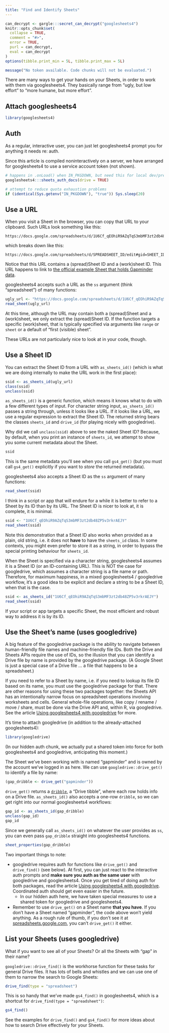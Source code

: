 ```yaml
---
title: "Find and Identify Sheets"
---
```


```r
can_decrypt <- gargle:::secret_can_decrypt("googlesheets4")
knitr::opts_chunk$set(
  collapse = TRUE,
  comment = "#>",
  error = TRUE,
  purl = can_decrypt,
  eval = can_decrypt
)
options(tibble.print_min = 5L, tibble.print_max = 5L)
```

```r
message("No token available. Code chunks will not be evaluated.")
```

There are many ways to get your hands on your Sheets, in order to work with them via googlesheets4. They basically range from "ugly, but low effort" to "more humane, but more effort".

## Attach googlesheets4

```r
library(googlesheets4)
```

## Auth

As a regular, interactive user, you can just let googlesheets4 prompt you for anything it needs re: auth.

Since this article is compiled noninteractively on a server, we have arranged for googlesheets4 to use a service account token (not shown).


```r
# happens in .onLoad() when IN_PKGDOWN, but need this for local dev/preview
googlesheets4:::sheets_auth_docs(drive = TRUE) 

# attempt to reduce quota exhaustion problems
if (identical(Sys.getenv("IN_PKGDOWN"), "true")) Sys.sleep(20)
```

## Use a URL

When you visit a Sheet in the browser, you can copy that URL to your clipboard. Such URLs look something like this:

```
https://docs.google.com/spreadsheets/d/1U6Cf_qEOhiR9AZqTqS3mbMF3zt2db48ZP5v3rkrAEJY/edit#gid=780868077
```

which breaks down like this:

```
https://docs.google.com/spreadsheets/d/SPREADSHEET_ID/edit#gid=SHEET_ID
```

Notice that this URL contains a (spread)Sheet ID and a (work)sheet ID. This URL happens to link to [the official example Sheet that holds Gapminder data](https://docs.google.com/spreadsheets/d/1U6Cf_qEOhiR9AZqTqS3mbMF3zt2db48ZP5v3rkrAEJY/edit#gid=780868077).

googlesheets4 accepts such a URL as the `ss` argument (think "spreadsheet") of many functions:

```r
ugly_url <- "https://docs.google.com/spreadsheets/d/1U6Cf_qEOhiR9AZqTqS3mbMF3zt2db48ZP5v3rkrAEJY/edit#gid=780868077"
read_sheet(ugly_url)
```

At this time, although the URL may contain both a (spread)Sheet and a (work)sheet, we only extract the (spread)Sheet ID. If the function targets a specific (work)sheet, that is typically specified via arguments like `range` or `sheet` or a default of "first (visible) sheet".

These URLs are not particularly nice to look at in your code, though.

## Use a Sheet ID

You can extract the Sheet ID from a URL with `as_sheets_id()` (which is what we are doing internally to make the URL work in the first place):

```r
ssid <- as_sheets_id(ugly_url)
class(ssid)
unclass(ssid)
```

`as_sheets_id()` is a generic function, which means it knows what to do with a few different types of input. For character string input, `as_sheets_id()` passes a string through, unless it looks like a URL. If it looks like a URL, we use a regular expression to extract the Sheet ID. The returned string bears the classes `sheets_id` and `drive_id` (for playing nicely with googledrive).

Why did we call `unclass(ssid)` above to see the naked Sheet ID? Because, by default, when you print an instance of `sheets_id`, we attempt to show you some current metadata about the Sheet.

```r
ssid
```

This is the same metadata you'll see when you call `gs4_get()` (but you must call `gs4_get()` explicitly if you want to *store* the returned metadata).

googlesheets4 also accepts a Sheet ID as the `ss` argument of many functions:

```r
read_sheet(ssid)
```

I think in a script or app that will endure for a while it is better to refer to a Sheet by its ID than by its URL. The Sheet ID is nicer to look at, it is complete, it is minimal.

```r
ssid <- "1U6Cf_qEOhiR9AZqTqS3mbMF3zt2db48ZP5v3rkrAEJY"
read_sheet(ssid)
```

Note this demonstration that a Sheet ID also works when provided as a plain, old string, i.e. it does not **have** to have the `sheets_id` class. In some contexts, you might even prefer to store it as a string, in order to bypass the special printing behaviour for `sheets_id`.

When the Sheet is specified via a character string, googlesheets4 assumes it is a Sheet ID (or an ID-containing URL). This is NOT the case for googledrive, which assumes a character string is a file name or path. Therefore, for maximum happiness, in a mixed googlesheets4 / googledrive workflow, it's a good idea to be explicit and declare a string to be a Sheet ID, when that is the case.

```r
ssid <- as_sheets_id("1U6Cf_qEOhiR9AZqTqS3mbMF3zt2db48ZP5v3rkrAEJY")
read_sheet(ssid)
```

If your script or app targets a specific Sheet, the most efficient and robust way to address it is by its ID.

## Use the Sheet's name (uses googledrive)

A big feature of the googledrive package is the ability to navigate between human-friendly file names and machine-friendly file IDs. Both the Drive and Sheets APIs require the use of IDs, so the illusion that you can identify a Drive file by name is provided by the googledrive package. (A Google Sheet is just a special case of a Drive file ... a file that happens to be a spreadsheet.)

If you need to refer to a Sheet by name, i.e. if you need to lookup its file ID based on its name, you must use the googledrive package for that. There are other reasons for using these two packages together: the Sheets API has an intentionally narrow focus on spreadsheet operations involving worksheets and cells. General whole-file operations, like copy / rename / move / share, must be done via the Drive API and, within R, via googledrive. See the article [Using googlesheets4 with googledrive](https://googlesheets4.tidyverse.org/articles/articles/drive-and-sheets.html) for more.

It's time to attach googledrive (in addition to the already-attached googlesheets4):

```r
library(googledrive)
```

(In our hidden auth chunk, we actually put a shared token into force for both googlesheets4 and googledrive, anticipating this moment.)

The Sheet we've been working with is named "gapminder" and is owned by the account we've logged in as here. We can use `googledrive::drive_get()` to identify a file by name:

```r
(gap_dribble <- drive_get("gapminder"))
```

`drive_get()` returns a [`dribble`](https://googledrive.tidyverse.org/reference/dribble.html), a "Drive tibble", where each row holds info on a Drive file. `as_sheets_id()` also accepts a one-row `dribble`, so we can get right into our normal googlesheets4 workflows:

```r
gap_id <- as_sheets_id(gap_dribble)
unclass(gap_id)
gap_id
```

Since we generally call `as_sheets_id()` on whatever the user provides as `ss`, you can even pass `gap_dribble` straight into googlesheets4 functions.

```r
sheet_properties(gap_dribble)
```


Two important things to note:

  * googledrive requires auth for functions like `drive_get()` and
    `drive_find()` (see below). At first, you can just react to the interactive
    auth prompts and **make sure you auth as the same user** with googledrive
    and googlesheets4. Once you get tired of doing auth for both packages,
    read the article [Using googlesheets4 with googledrive](https://googlesheets4.tidyverse.org/articles/articles/drive-and-sheets.html). Coordinated auth should get even easier in the future.
    - In our hidden auth here, we have taken special measures to use a shared
      token for googledrive and googlesheets4.
  * Remember to use `drive_get()` on a Sheet name **that you have**. If you
    don't have a Sheet named "gapminder", the code above won't yield anything.
    As a rough rule of thumb, if you don't see it at [spreadsheets.google.com](http://spreadsheets.google.com), you can't
    `drive_get()` it either.

## List your Sheets (uses googledrive)

What if you want to see all of your Sheets? Or all the Sheets with "gap" in their name?

`googledrive::drive_find()` is the workhorse function for these tasks for general Drive files. It has lots of bells and whistles and we can use one of them to narrow the search to Google Sheets:

```r
drive_find(type = "spreadsheet")
```

This is so handy that we've made `gs4_find()` in googlesheets4, which is a shortcut for `drive_find(type = "spreadsheet")`:

```r
gs4_find()
```

See the examples for `drive_find()` and `gs4_find()` for more ideas about how to search Drive effectively for your Sheets.
